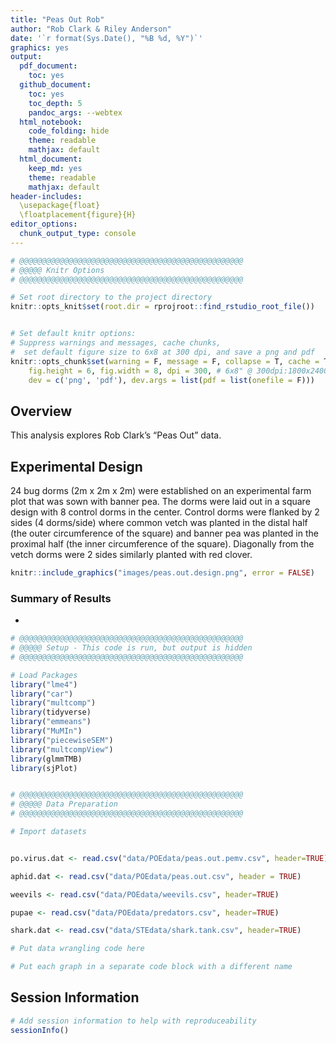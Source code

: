 ```yaml
---
title: "Peas Out Rob"
author: "Rob Clark & Riley Anderson"
date: '`r format(Sys.Date(), "%B %d, %Y")`'
graphics: yes
output:
  pdf_document:
    toc: yes
  github_document:
    toc: yes
    toc_depth: 5
    pandoc_args: --webtex
  html_notebook:
    code_folding: hide
    theme: readable
    mathjax: default
  html_document:
    keep_md: yes
    theme: readable
    mathjax: default
header-includes:
  \usepackage{float}
  \floatplacement{figure}{H}
editor_options:
  chunk_output_type: console
---
```


```r
# @@@@@@@@@@@@@@@@@@@@@@@@@@@@@@@@@@@@@@@@@@@@@@@@@@
# @@@@@ Knitr Options
# @@@@@@@@@@@@@@@@@@@@@@@@@@@@@@@@@@@@@@@@@@@@@@@@@@

# Set root directory to the project directory
knitr::opts_knit$set(root.dir = rprojroot::find_rstudio_root_file())


# Set default knitr options: 
# Suppress warnings and messages, cache chunks, 
#  set default figure size to 6x8 at 300 dpi, and save a png and pdf
knitr::opts_chunk$set(warning = F, message = F, collapse = T, cache = T,
    fig.height = 6, fig.width = 8, dpi = 300, # 6x8" @ 300dpi:1800x2400=4.3MP
    dev = c('png', 'pdf'), dev.args = list(pdf = list(onefile = F)))

```



## Overview

This analysis explores Rob Clark's "Peas Out" data. 

## Experimental Design

24 bug dorms (2m x 2m x 2m) were established on an experimental farm plot that was sown with banner pea. The dorms were laid out in a square design with 8 control dorms in the center. Control dorms were flanked by 2 sides (4 dorms/side) where common vetch was planted in the distal half (the outer circumference of the square) and banner pea was planted in the proximal half (the inner circumference of the square). Diagonally from the vetch dorms were 2 sides similarly planted with red clover.



```r

knitr::include_graphics("images/peas.out.design.png", error = FALSE)


```



### Summary of Results
* 

```r

# @@@@@@@@@@@@@@@@@@@@@@@@@@@@@@@@@@@@@@@@@@@@@@@@@@
# @@@@@ Setup - This code is run, but output is hidden
# @@@@@@@@@@@@@@@@@@@@@@@@@@@@@@@@@@@@@@@@@@@@@@@@@@

# Load Packages
library("lme4")
library("car")
library("multcomp")
library(tidyverse)
library("emmeans")
library("MuMIn")
library("piecewiseSEM")
library("multcompView")
library(glmmTMB)
library(sjPlot)


# @@@@@@@@@@@@@@@@@@@@@@@@@@@@@@@@@@@@@@@@@@@@@@@@@@
# @@@@@ Data Preparation
# @@@@@@@@@@@@@@@@@@@@@@@@@@@@@@@@@@@@@@@@@@@@@@@@@@

# Import datasets


po.virus.dat <- read.csv("data/POEdata/peas.out.pemv.csv", header=TRUE)

aphid.dat <- read.csv("data/POEdata/peas.out.csv", header = TRUE)

weevils <- read.csv("data/POEdata/weevils.csv", header=TRUE)

pupae <- read.csv("data/POEdata/predators.csv", header=TRUE)

shark.dat <- read.csv("data/STEdata/shark.tank.csv", header=TRUE)

```


```r

# Put data wrangling code here

```


```r

# Put each graph in a separate code block with a different name

```


## Session Information

```r

# Add session information to help with reproduceability
sessionInfo()


```


